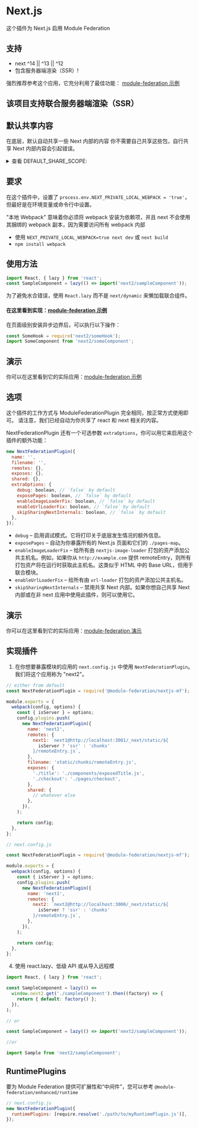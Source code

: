 # Next.js

这个插件为 Next.js 启用 Module Federation

## 支持

- next ^14 || ^13 || ^12
- 包含服务器端渲染（SSR）!

强烈推荐参考这个应用，它充分利用了最佳功能：
[module-federation 示例](https://github.com/module-federation/module-federation-examples)

## 该项目支持联合服务器端渲染（SSR）

## 默认共享内容

在底层，默认自动共享一些 Next 内部的内容
你不需要自己共享这些包，自行共享 Next 内部内容会引起错误。

<details>
<summary> 查看 DEFAULT_SHARE_SCOPE:</summary>

```ts
export const DEFAULT_SHARE_SCOPE: SharedObject = {
  'next/dynamic': {
    requiredVersion: undefined,
    singleton: true,
    import: undefined,
  },
  'next/head': {
    requiredVersion: undefined,
    singleton: true,
    import: undefined,
  },
  'next/link': {
    requiredVersion: undefined,
    singleton: true,
    import: undefined,
  },
  'next/router': {
    requiredVersion: false,
    singleton: true,
    import: undefined,
  },
  'next/image': {
    requiredVersion: undefined,
    singleton: true,
    import: undefined,
  },
  'next/script': {
    requiredVersion: undefined,
    singleton: true,
    import: undefined,
  },
  react: {
    singleton: true,
    requiredVersion: false,
    import: false,
  },
  'react/': {
    singleton: true,
    requiredVersion: false,
    import: false,
  },
  'react-dom/': {
    singleton: true,
    requiredVersion: false,
    import: false,
  },
  'react-dom': {
    singleton: true,
    requiredVersion: false,
    import: false,
  },
  'react/jsx-dev-runtime': {
    singleton: true,
    requiredVersion: false,
  },
  'react/jsx-runtime': {
    singleton: true,
    requiredVersion: false,
  },
  'styled-jsx': {
    singleton: true,
    import: undefined,
    version: require('styled-jsx/package.json').version,
    requiredVersion: '^' + require('styled-jsx/package.json').version,
  },
  'styled-jsx/style': {
    singleton: true,
    import: false,
    version: require('styled-jsx/package.json').version,
    requiredVersion: '^' + require('styled-jsx/package.json').version,
  },
  'styled-jsx/css': {
    singleton: true,
    import: undefined,
    version: require('styled-jsx/package.json').version,
    requiredVersion: '^' + require('styled-jsx/package.json').version,
  },
};
```

</details>

## 要求

在这个插件中，设置了 `process.env.NEXT_PRIVATE_LOCAL_WEBPACK = 'true'`，但最好是在环境变量或命令行中设置。

"本地 Webpack" 意味着你必须将 webpack 安装为依赖项，并且 next 不会使用其捆绑的 webpack 副本，因为需要访问所有 webpack 内部

- 使用 `NEXT_PRIVATE_LOCAL_WEBPACK=true next dev` 或 `next build`
- `npm install webpack`

## 使用方法

```js
import React, { lazy } from 'react';
const SampleComponent = lazy(() => import('next2/sampleComponent'));
```

为了避免水合错误，使用 `React.lazy` 而不是 `next/dynamic` 来懒加载联合组件。

#### 在这里看到实现：[module-federation 示例](https://github.com/module-federation/module-federation-examples/tree/master/nextjs-v13/home/pages)

在页面级别安装异步边界后，可以执行以下操作：

```js
const SomeHook = require('next2/someHook');
import SomeComponent from 'next2/someComponent';
```

## 演示

你可以在这里看到它的实际应用：[module-federation 示例](https://github.com/module-federation/module-federation-examples/tree/master/nextjs-ssr)

## 选项

这个插件的工作方式与 ModuleFederationPlugin 完全相同，按正常方式使用即可。
请注意，我们已经自动为你共享了 react 和 next 相关的内容。

NextFederationPlugin 还有一个可选参数 `extraOptions`，你可以用它来启用这个插件的额外功能：

```js
new NextFederationPlugin({
  name: '',
  filename: '',
  remotes: {},
  exposes: {},
  shared: {},
  extraOptions: {
    debug: boolean, // `false` by default
    exposePages: boolean, // `false` by default
    enableImageLoaderFix: boolean, // `false` by default
    enableUrlLoaderFix: boolean, // `false` by default
    skipSharingNextInternals: boolean, // `false` by default
  },
});
```

- `debug` – 启用调试模式。它将打印关于底层发生情况的额外信息。
- `exposePages` – 自动为你暴露所有的 Next.js 页面和它们的 `./pages-map`。
- `enableImageLoaderFix` – 给所有由 `nextjs-image-loader` 打包的资产添加公共主机名。例如，如果你从 `http://example.com` 提供 remoteEntry，则所有打包资产将在运行时获取此主机名。这类似于 HTML 中的 Base URL，但用于联合模块。
- `enableUrlLoaderFix` – 给所有由 `url-loader` 打包的资产添加公共主机名。
- `skipSharingNextInternals` – 禁用共享 Next 内部。如果你想自己共享 Next 内部或在非 next 应用中使用此插件，则可以使用它。

## 演示

你可以在这里看到它的实际应用：[module-federation 演示](https://github.com/module-federation/module-federation-examples/pull/2147)

## 实现插件

1. 在你想要暴露模块的应用的 `next.config.js` 中使用 `NextFederationPlugin`。我们将这个应用称为 "next2"。

```js
// either from default
const NextFederationPlugin = require('@module-federation/nextjs-mf');

module.exports = {
  webpack(config, options) {
    const { isServer } = options;
    config.plugins.push(
      new NextFederationPlugin({
        name: 'next2',
        remotes: {
          next1: `next1@http://localhost:3001/_next/static/${
            isServer ? 'ssr' : 'chunks'
          }/remoteEntry.js`,
        },
        filename: 'static/chunks/remoteEntry.js',
        exposes: {
          './title': './components/exposedTitle.js',
          './checkout': './pages/checkout',
        },
        shared: {
          // whatever else
        },
      }),
    );

    return config;
  },
};
```

```js
// next.config.js

const NextFederationPlugin = require('@module-federation/nextjs-mf');

module.exports = {
  webpack(config, options) {
    const { isServer } = options;
    config.plugins.push(
      new NextFederationPlugin({
        name: 'next1',
        remotes: {
          next2: `next2@http://localhost:3000/_next/static/${
            isServer ? 'ssr' : 'chunks'
          }/remoteEntry.js`,
        },
      }),
    );

    return config;
  },
};
```

4. 使用 react.lazy、低级 API 或从导入远程模

```js
import React, { lazy } from 'react';

const SampleComponent = lazy(() =>
  window.next2.get('./sampleComponent').then((factory) => {
    return { default: factory() };
  }),
);

// or

const SampleComponent = lazy(() => import('next2/sampleComponent'));

//or

import Sample from 'next2/sampleComponent';
```

## RuntimePlugins

要为 Module Federation 提供可扩展性和“中间件”，您可以参考 `@module-federation/enhanced/runtime`

```js
// next.config.js
new NextFederationPlugin({
  runtimePlugins: [require.resolve('./path/to/myRuntimePlugin.js')],
});
```
